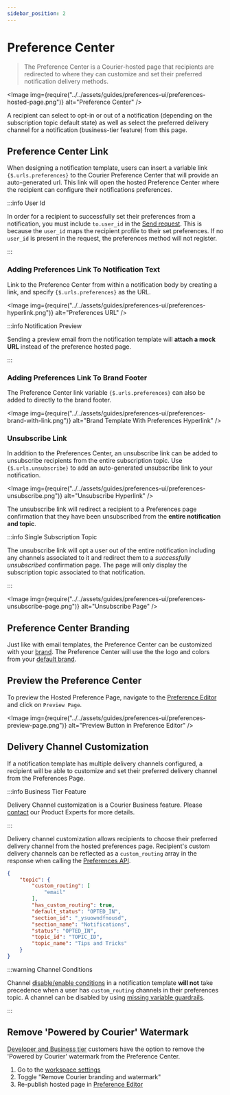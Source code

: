 ```yaml
---
sidebar_position: 2
---
```



# Preference Center

> The Preference Center is a Courier-hosted page that recipients are redirected to where they can customize and set their preferred notification delivery methods.

<Image
  img={require("../../assets/guides/preferences-ui/preferences-hosted-page.png")}
  alt="Preference Center"
/>

A recipient can select to opt-in or out of a notification (depending on the subscription topic default state)
as well as select the preferred delivery channel for a notification (business-tier feature) from this page.

## Preference Center Link

When designing a notification template, users can insert a variable link `{$.urls.preferences}` to the Courier Preference Center that will provide an auto-generated url. 
This link will open the hosted Preference Center where the recipient can configure their notifications preferences.

:::info User Id

In order for a recipient to successfully set their preferences from a notification, you must include `to.user_id` in the [Send request](/reference/send/message). 
This is because the `user_id` maps the recipient profile to their set preferences. If no `user_id` is present in the request, the preferences method will not register. 

:::

### Adding Preferences Link To Notification Text

Link to the Preference Center from within a notification body by creating a link, and specify `{$.urls.preferences}` as the URL.

<Image
  img={require("../../assets/guides/preferences-ui/preferences-hyperlink.png")}
  alt="Preferences URL"
/>

:::info Notification Preview

Sending a preview email from the notification template will **attach a mock URL** instead of the preference hosted page.

:::

### Adding Preferences Link To Brand Footer

The Preference Center link variable `{$.urls.preferences}` can also be added to directly to the brand footer. 

<Image
  img={require("../../assets/guides/preferences-ui/preferences-brand-with-link.png")}
  alt="Brand Template With Preferences Hyperlink"
/>

### Unsubscribe Link

In addition to the Preferences Center, an unsubscribe link can be added to unsubscribe recipients from the entire subscription topic. Use `{$.urls.unsubscribe}` to add an auto-generated unsubscribe link to your notification.

<Image
  img={require("../../assets/guides/preferences-ui/preferences-unsubscribe.png")}
  alt="Unsubscribe Hyperlink"
/>

The unsubscribe link will redirect a recipient to a Preferences page confirmation that they have been unsubscribed from the **entire notification and topic**.

:::info Single Subscription Topic

The unsubscribe link will opt a user out of the entire notification including any channels associated to it and redirect them to a _successfully unsubscribed_ confirmation page. The page will only display the subscription topic associated to that notification.

:::

<Image
  img={require("../../assets/guides/preferences-ui/preferences-unsubscribe-page.png")}
  alt="Unsubscribe Page"
/>

## Preference Center Branding

Just like with email templates, the Preference Center can be customized with your [brand](../content/brands/how-to-use-brands-to-customize.mdx/#customize-your-brands). 
The Preference Center will use the the logo and colors from your [default brand](https://app.courier.com/database/brands).

## Preview the Preference Center

To preview the Hosted Preference Page, navigate to the [Preference Editor](preferences-editor.mdx) and click on `Preview Page`.

<Image
  img={require("../../assets/guides/preferences-ui/preferences-preview-page.png")}
  alt="Preview Button in Preference Editor"
/>

## Delivery Channel Customization

If a notification template has multiple delivery channels configured, a recipient will be able to customize and set their preferred delivery channel from the Preferences Page.

:::info Business Tier Feature

Delivery Channel customization is a Courier Business feature. Please [contact](https://www.courier.com/request-demo/) our Product Experts for more details.

:::

Delivery channel customization allows recipients to choose their preferred delivery channel from the hosted preferences page. Recipient's custom delivery channels can be reflected as a `custom_routing` array in the response when calling the [Preferences API](../../reference/user-preferences/get-subscription-topic-preferences.mdx).

```json
{
	"topic": {
		"custom_routing": [
			"email"
		],
		"has_custom_routing": true,
		"default_status": "OPTED_IN",
		"section_id": "_ysuowndfnousd",
		"section_name": "Notifications",
		"status": "OPTED_IN",
		"topic_id": "TOPIC_ID",
		"topic_name": "Tips and Tricks"
	}
}
```

:::warning Channel Conditions

Channel [disable/enable conditions](../content/notification-settings/send-conditions.mdx) in a notification template **will not** take precedence when a user has `custom_routing` channels in their preferences topic. A channel can be disabled by using [missing variable guardrails](../content/variables/variable-not-found.mdx).

:::

## Remove 'Powered by Courier' Watermark

[Developer and Business tier](https://www.courier.com/pricing/) customers have the option to remove the 'Powered by Courier' watermark from the Preference Center.

1. Go to the [workspace settings](https://app.courier.com/settings/general)
2. Toggle "Remove Courier branding and watermark"
3. Re-publish hosted page in [Preference Editor](https://app.courier.com/settings/preferences)